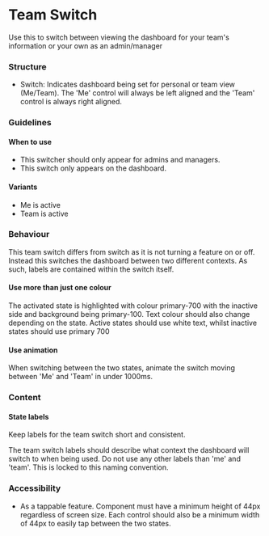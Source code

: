---
---


# Team Switch

Use this to switch between viewing the dashboard for your team's information or your own as an admin/manager

<FigmaExample
  iframeUrl="https://www.figma.com/embed?embed_host=share&url=https%3A%2F%2Fwww.figma.com%2Ffile%2FYFQOTSiD1G8bLeGkNkTcVJ%2FComponents%253A-Mobile-Apps%3Ftype%3Ddesign%26node-id%3D23%253A655%26mode%3Ddesign%26t%3D8oK4xFGLHwVv6cJO-1"
  height="600"
/>

### Structure

- Switch: Indicates dashboard being set for personal or team view (Me/Team). The 'Me' control will always be left aligned and the 'Team' control is always right aligned.

### Guidelines

#### When to use

- This switcher should only appear for admins and managers.
- This switch only appears on the dashboard.

#### Variants

- Me is active
- Team is active

### Behaviour

This team switch differs from switch as it is not turning a feature on or off. Instead this switches the dashboard between two different contexts. As such, labels are contained within the switch itself.

#### Use more than just one colour

The activated state is highlighted with colour primary-700 with the inactive side and background being primary-100. 
Text colour should also change depending on the state. Active states should use white text, whilst inactive states should use primary 700

#### Use animation

When switching between the two states, animate the switch moving between 'Me' and 'Team' in under 1000ms.

### Content

#### State labels

Keep labels for the team switch short and consistent.

The team switch labels should describe what context the dashboard will switch to when being used. Do not use any other labels than 'me' and 'team'. This is locked to this naming convention.

### Accessibility

- As a tappable feature. Component must have a minimum height of 44px regardless of screen size. Each control should also be a minimum width of 44px to easily tap between the two states.
